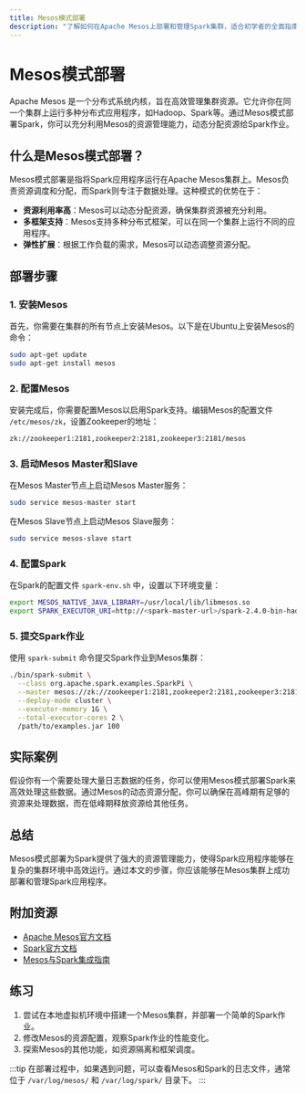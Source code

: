 ```yaml
---
title: Mesos模式部署
description: "了解如何在Apache Mesos上部署和管理Spark集群，适合初学者的全面指南。"
---
```


# Mesos模式部署

Apache Mesos 是一个分布式系统内核，旨在高效管理集群资源。它允许你在同一个集群上运行多种分布式应用程序，如Hadoop、Spark等。通过Mesos模式部署Spark，你可以充分利用Mesos的资源管理能力，动态分配资源给Spark作业。

## 什么是Mesos模式部署？

Mesos模式部署是指将Spark应用程序运行在Apache Mesos集群上。Mesos负责资源调度和分配，而Spark则专注于数据处理。这种模式的优势在于：

- **资源利用率高**：Mesos可以动态分配资源，确保集群资源被充分利用。
- **多框架支持**：Mesos支持多种分布式框架，可以在同一个集群上运行不同的应用程序。
- **弹性扩展**：根据工作负载的需求，Mesos可以动态调整资源分配。

## 部署步骤

### 1. 安装Mesos

首先，你需要在集群的所有节点上安装Mesos。以下是在Ubuntu上安装Mesos的命令：

```bash
sudo apt-get update
sudo apt-get install mesos
```

### 2. 配置Mesos

安装完成后，你需要配置Mesos以启用Spark支持。编辑Mesos的配置文件 `/etc/mesos/zk`，设置Zookeeper的地址：

```bash
zk://zookeeper1:2181,zookeeper2:2181,zookeeper3:2181/mesos
```

### 3. 启动Mesos Master和Slave

在Mesos Master节点上启动Mesos Master服务：

```bash
sudo service mesos-master start
```

在Mesos Slave节点上启动Mesos Slave服务：

```bash
sudo service mesos-slave start
```

### 4. 配置Spark

在Spark的配置文件 `spark-env.sh` 中，设置以下环境变量：

```bash
export MESOS_NATIVE_JAVA_LIBRARY=/usr/local/lib/libmesos.so
export SPARK_EXECUTOR_URI=http://<spark-master-url>/spark-2.4.0-bin-hadoop2.7.tgz
```

### 5. 提交Spark作业

使用 `spark-submit` 命令提交Spark作业到Mesos集群：

```bash
./bin/spark-submit \
  --class org.apache.spark.examples.SparkPi \
  --master mesos://zk://zookeeper1:2181,zookeeper2:2181,zookeeper3:2181/mesos \
  --deploy-mode cluster \
  --executor-memory 1G \
  --total-executor-cores 2 \
  /path/to/examples.jar 100
```

## 实际案例

假设你有一个需要处理大量日志数据的任务，你可以使用Mesos模式部署Spark来高效处理这些数据。通过Mesos的动态资源分配，你可以确保在高峰期有足够的资源来处理数据，而在低峰期释放资源给其他任务。

## 总结

Mesos模式部署为Spark提供了强大的资源管理能力，使得Spark应用程序能够在复杂的集群环境中高效运行。通过本文的步骤，你应该能够在Mesos集群上成功部署和管理Spark应用程序。

## 附加资源

- [Apache Mesos官方文档](http://mesos.apache.org/documentation/latest/)
- [Spark官方文档](https://spark.apache.org/docs/latest/)
- [Mesos与Spark集成指南](https://spark.apache.org/docs/latest/running-on-mesos.html)

## 练习

1. 尝试在本地虚拟机环境中搭建一个Mesos集群，并部署一个简单的Spark作业。
2. 修改Mesos的资源配置，观察Spark作业的性能变化。
3. 探索Mesos的其他功能，如资源隔离和框架调度。

:::tip
在部署过程中，如果遇到问题，可以查看Mesos和Spark的日志文件，通常位于 `/var/log/mesos/` 和 `/var/log/spark/` 目录下。
:::